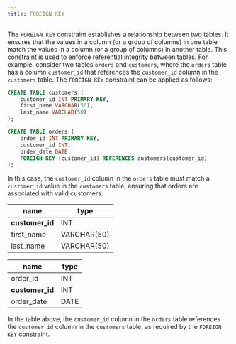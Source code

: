 ```yaml
---
title: FOREIGN KEY
---
```


The `FOREIGN KEY` constraint establishes a relationship between two tables. It ensures that the values in a column (or a group of columns) in one table match the values in a column (or a group of columns) in another table. This constraint is used to enforce referential integrity between tables. For example, consider two tables `orders` and `customers`, where the `orders` table has a column `customer_id` that references the `customer_id` column in the `customers` table. The `FOREIGN KEY` constraint can be applied as follows:

```sql
CREATE TABLE customers (
    customer_id INT PRIMARY KEY,
    first_name VARCHAR(50),
    last_name VARCHAR(50)
);

CREATE TABLE orders (
    order_id INT PRIMARY KEY,
    customer_id INT,
    order_date DATE,
    FOREIGN KEY (customer_id) REFERENCES customers(customer_id)
);
```

In this case, the `customer_id` column in the `orders` table must match a `customer_id` value in the `customers` table, ensuring that orders are associated with valid customers.

| **name**        | **type**    |
| --------------- | ----------- |
| **customer_id** | INT         |
| first_name      | VARCHAR(50) |
| last_name       | VARCHAR(50) |

| **name**        | **type** |
| --------------- | -------- |
| order_id        | INT      |
| **customer_id** | INT      |
| order_date      | DATE     |

In the table above, the `customer_id` column in the `orders` table references the `customer_id` column in the `customers` table, as required by the `FOREIGN KEY` constraint.
